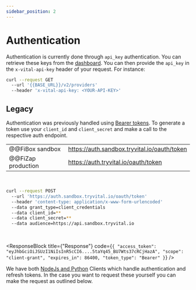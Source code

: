 ```yaml
---
sidebar_position: 2
---
```



# Authentication

Authentication is currently done through `api_key` authentication. You can retrieve these keys from the
[dashboard](https://app.tryvital.io). You can then provide the `api_key` in the `x-vital-api-key` header of your
request. For instance:

```bash
curl --request GET
  --url '{{BASE_URL}}/v2/providers'
  --header 'x-vital-api-key: <YOUR-API-KEY>'
```

## Legacy

Authentication was previously handled using [Bearer tokens](https://oauth.net/2/bearer-tokens/).
To generate a token use your
`client_id` and `client_secret` and make a call to the respective auth endpoint.

|                    |                                              |
| ------------------ | -------------------------------------------- |
| @@FiBox sandbox    | https://auth.sandbox.tryvital.io/oauth/token |
| @@FiZap production | https://auth.tryvital.io/oauth/token         |

<br />

```bash
curl --request POST
  --url 'https://auth.sandbox.tryvital.io/oauth/token'
  --header 'content-type: application/x-www-form-urlencoded'
  --data grant_type=client_credentials
  --data client_id=**
  --data client_secret=**
  --data audience=https://api.sandbox.tryvital.io
```

<br />

<ResponseBlock
  title={"Response"}
  code={`{
    "access_token": "eyJhbGciOiJSUzI1NiIsInR5cCI6....5taYq45_BU7Wts37cRCjHazA",
    "scope": "client-grant",
    "expires_in": 86400,
    "token_type": "Bearer"
}`}
/>

We have both [NodeJs and Python](../welcome/libraries) Clients which handle authentication
and refresh tokens. In the case you want to request these yourself you can make the request
as outlined below.
